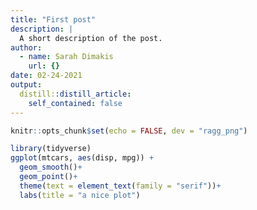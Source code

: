 ```yaml
---
title: "First post"
description: |
  A short description of the post.
author:
  - name: Sarah Dimakis
    url: {}
date: 02-24-2021
output:
  distill::distill_article:
    self_contained: false
---
```



```r
knitr::opts_chunk$set(echo = FALSE, dev = "ragg_png")
```

```r
library(tidyverse)
ggplot(mtcars, aes(disp, mpg)) +
  geom_smooth()+
  geom_point()+
  theme(text = element_text(family = "serif"))+
  labs(title = "a nice plot")
```

